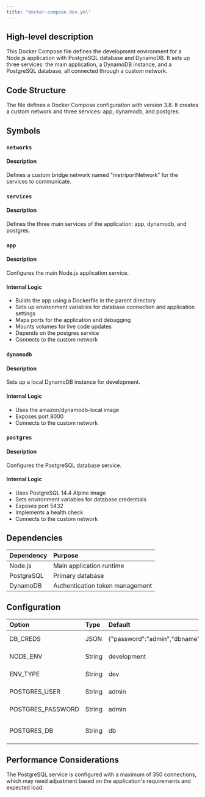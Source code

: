 ```yaml
---
title: "docker-compose.dev.yml"
---
```


## High-level description
This Docker Compose file defines the development environment for a Node.js application with PostgreSQL database and DynamoDB. It sets up three services: the main application, a DynamoDB instance, and a PostgreSQL database, all connected through a custom network.

## Code Structure
The file defines a Docker Compose configuration with version 3.8. It creates a custom network and three services: app, dynamodb, and postgres.

## Symbols

### `networks`
#### Description
Defines a custom bridge network named "metriportNetwork" for the services to communicate.

### `services`
#### Description
Defines the three main services of the application: app, dynamodb, and postgres.

### `app`
#### Description
Configures the main Node.js application service.

#### Internal Logic
- Builds the app using a Dockerfile in the parent directory
- Sets up environment variables for database connection and application settings
- Maps ports for the application and debugging
- Mounts volumes for live code updates
- Depends on the postgres service
- Connects to the custom network

### `dynamodb`
#### Description
Sets up a local DynamoDB instance for development.

#### Internal Logic
- Uses the amazon/dynamodb-local image
- Exposes port 8000
- Connects to the custom network

### `postgres`
#### Description
Configures the PostgreSQL database service.

#### Internal Logic
- Uses PostgreSQL 14.4 Alpine image
- Sets environment variables for database credentials
- Exposes port 5432
- Implements a health check
- Connects to the custom network

## Dependencies
| Dependency | Purpose |
|:-----------|:--------|
| Node.js | Main application runtime |
| PostgreSQL | Primary database |
| DynamoDB | Authentication token management |

## Configuration
| Option | Type | Default | Description |
|:-------|:-----|:--------|:------------|
| DB_CREDS | JSON | \{"password":"admin","dbname":"db","engine":"postgres","port":5432,"host":"postgres","username":"admin"\} | Database credentials |
| NODE_ENV | String | development | Node.js environment |
| ENV_TYPE | String | dev | Environment type |
| POSTGRES_USER | String | admin | PostgreSQL username |
| POSTGRES_PASSWORD | String | admin | PostgreSQL password |
| POSTGRES_DB | String | db | PostgreSQL database name |

## Performance Considerations
The PostgreSQL service is configured with a maximum of 350 connections, which may need adjustment based on the application's requirements and expected load.

